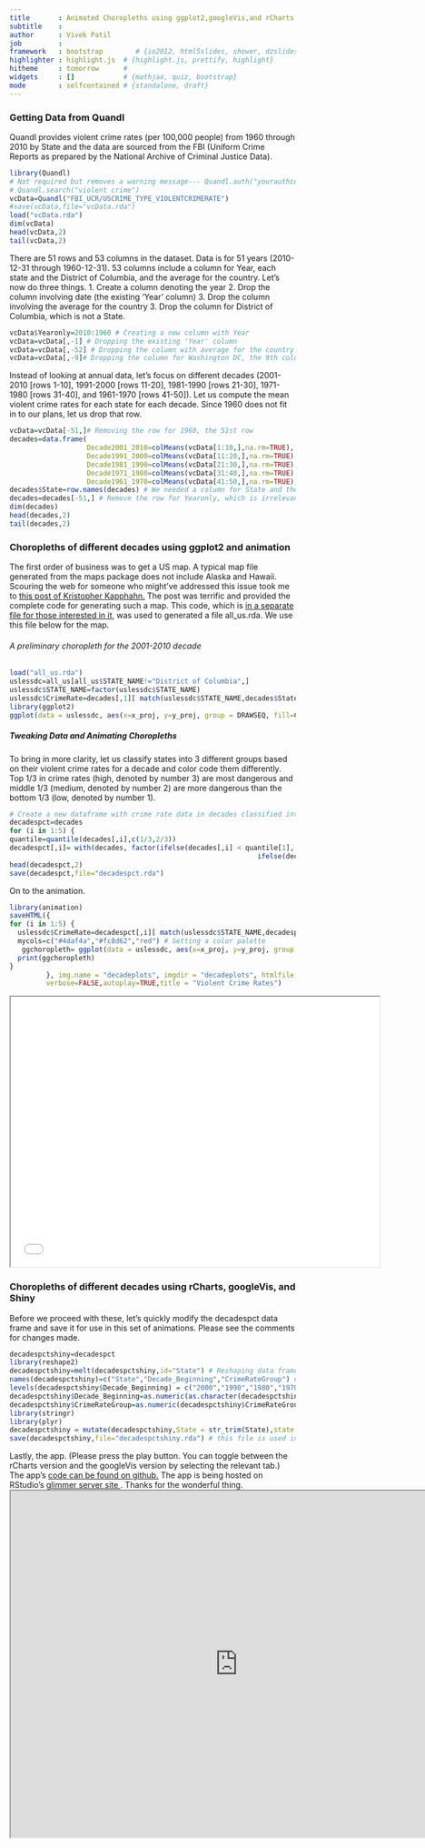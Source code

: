 ```yaml
---
title       : Animated Choropleths using ggplot2,googleVis,and rCharts
subtitle    : 
author      : Vivek Patil
job         : 
framework   : bootstrap        # {io2012, html5slides, shower, dzslides, ...}
highlighter : highlight.js  # {highlight.js, prettify, highlight}
hitheme     : tomorrow      # 
widgets     : []            # {mathjax, quiz, bootstrap}
mode        : selfcontained # {standalone, draft}
---
```

### Getting Data from Quandl

Quandl provides violent crime rates (per 100,000 people) from 1960 through 2010 by State and the data are sourced from the FBI (Uniform Crime Reports as prepared by the National Archive of Criminal Justice Data).

```r
library(Quandl)
# Not required but removes a warning message--- Quandl.auth("yourauthcode")  
# Quandl.search("violent crime")
vcData=Quandl("FBI_UCR/USCRIME_TYPE_VIOLENTCRIMERATE")
#save(vcData,file="vcData.rda")
load("vcData.rda")
dim(vcData)
head(vcData,2)
tail(vcData,2)
```
There are 51 rows and 53 columns in the dataset.  Data is for 51 years (2010-12-31 through 1960-12-31). 53 columns include a column for Year, each state  and the District of Columbia, and the average for the country.
Let's now do three things.
1. Create a column denoting the year 
2. Drop the column involving date (the existing 'Year' column)
3. Drop the column involving the average for the country
3. Drop the column for District of Columbia, which is not a State.


```r
vcData$Yearonly=2010:1960 # Creating a new column with Year
vcData=vcData[,-1] # Dropping the existing 'Year' column
vcData=vcData[,-52] # Dropping the column with average for the country
vcData=vcData[,-9]# Dropping the column for Washington DC, the 9th column
```
Instead of looking at annual data, let's focus on different decades (2001-2010 [rows 1-10], 1991-2000 [rows 11-20], 1981-1990 [rows 21-30], 1971-1980 [rows 31-40], and 1961-1970 [rows 41-50]). Let us compute the mean violent crime rates for each state for each decade. Since 1960 does not fit in to our plans, let us drop that row. 

```r
vcData=vcData[-51,]# Removing the row for 1960, the 51st row
decades=data.frame(
                   Decade2001_2010=colMeans(vcData[1:10,],na.rm=TRUE),
                   Decade1991_2000=colMeans(vcData[11:20,],na.rm=TRUE),
                   Decade1981_1990=colMeans(vcData[21:30,],na.rm=TRUE),
                   Decade1971_1980=colMeans(vcData[31:40,],na.rm=TRUE),
                   Decade1961_1970=colMeans(vcData[41:50,],na.rm=TRUE))
decades$State=row.names(decades) # We needed a column for State and the row names provided that
decades=decades[-51,] # Remove the row for Yearonly, which is irrelevant.
dim(decades)
head(decades,2)
tail(decades,2)
```
### Choropleths of different decades using ggplot2 and animation

The first order of business was to get a US map. A typical map file generated from the maps package does not include Alaska and Hawaii. Scouring the web for someone who might've addressed this issue took me to  <a href="http://loloflargenumbers.com/blog/#.Up5D6sSkpS4" target="_blank">this post of Kristopher Kapphahn.</a>  The post was terrific and provided the complete code for generating such a map. This code, which is <a href="https://github.com/patilv/choroplethanimation/tree/master/AllUSShapeFile" target="_blank">in a separate file for those interested in it</a>, was used to generated a file all_us.rda. We use this file below for the map.

###### A preliminary choropleth for the 2001-2010 decade

```r
load("all_us.rda")
uslessdc=all_us[all_us$STATE_NAME!="District of Columbia",]
uslessdc$STATE_NAME=factor(uslessdc$STATE_NAME)
uslessdc$CrimeRate=decades[,1][ match(uslessdc$STATE_NAME,decades$State)]# bring value of decade to map data
library(ggplot2)
ggplot(data = uslessdc, aes(x=x_proj, y=y_proj, group = DRAWSEQ, fill=CrimeRate)) + geom_polygon(color = "black")+ggtitle(paste("Violent Crime Rate in", names(decades[1]))) +xlab("")+ ylab("")
```
##### Tweaking Data and Animating Choropleths
To bring in more clarity, let us classify states into 3 different groups based on their violent crime rates for a decade and color code them differently. Top 1/3 in crime rates (high, denoted by number 3) are most dangerous and middle 1/3 (medium,  denoted by number 2) are more dangerous than the bottom 1/3 (low, denoted by number 1). 

```r
# Create a new dataframe with crime rate data in decades classified into 3 levels of crime rate for States for a decade.
decadespct=decades
for (i in 1:5) {
quantile=quantile(decades[,i],c(1/3,2/3))
decadespct[,i]= with(decades, factor(ifelse(decades[,i] < quantile[1], "1", 
                                                             ifelse(decades[,i] < quantile[2], "2","3"))))}
head(decadespct,2)
save(decadespct,file="decadespct.rda")
```
On to the animation.


```r
library(animation)
saveHTML({
for (i in 1:5) {
  uslessdc$CrimeRate=decadespct[,i][ match(uslessdc$STATE_NAME,decadespct$State)]# bring value of decade to map data
  mycols=c("#4daf4a","#fc8d62","red") # Setting a color palette
   ggchoropleth= ggplot(data = uslessdc, aes(x=x_proj, y=y_proj, group = DRAWSEQ, fill=CrimeRate)) + geom_polygon(color = "black")+ ggtitle(paste("Violent Crime Rate in", names(decadespct[i]))) +xlab("")+ ylab("")+scale_fill_manual(values=mycols, labels=c("Low", "Medium", "High"))+theme(legend.position="top")
  print(ggchoropleth)
}
         }, img.name = "decadeplots", imgdir = "decadeplots", htmlfile = "decadeplots.html",outdir = getwd(),autobrowse = FALSE,ani.height=400,ani.width=600,
         verbose=FALSE,autoplay=TRUE,title = "Violent Crime Rates")
```
<iframe src="decadeplots.html" width=650 height=475> </iframe>

### Choropleths of different decades using rCharts, googleVis, and Shiny

Before we proceed with these, let's quickly modify the decadespct data frame and save it for use in this set of animations. Please see the comments for changes made.

```r
decadespctshiny=decadespct
library(reshape2)
decadespctshiny=melt(decadespctshiny,id="State") # Reshaping data frame
names(decadespctshiny)=c("State","Decade_Beginning","CrimeRateGroup") # Renaming variables
levels(decadespctshiny$Decade_Beginning) = c("2000","1990","1980","1970","1960") # For animation purposes, replaced decade names by these numbers (e.g., Decade2001_2010 is labeled as 2000, Decade1991_2000 is labeled as 1990, and so on. 
decadespctshiny$Decade_Beginning=as.numeric(as.character(decadespctshiny$Decade_Beginning)) # converting factor to numeric 
decadespctshiny$CrimeRateGroup=as.numeric(decadespctshiny$CrimeRateGroup) # Converting character to numeric
library(stringr)
library(plyr)
decadespctshiny = mutate(decadespctshiny,State = str_trim(State),state = state.abb[match(State, state.name)])# Adding a column of abbreviated state names - used in rCharts    
save(decadespctshiny,file="decadespctshiny.rda") # this file is used in the shiny app
```

Lastly, the app. (Please press the play button. You can toggle between the rCharts version and the googleVis version by selecting the relevant tab.) The app's <a href="https://github.com/patilv/choroplethanimation/tree/master/Crimerateshinyapp" target="_blank">code can be found on github.</a>  The app is being hosted on RStudio's <a href="http://glimmer.rstudio.com/vivekpatil/Crimerateshinyapp/" target="_blank">glimmer server site </a>. Thanks for the wonderful thing.
<iframe src="http://glimmer.rstudio.com/vivekpatil/Crimerateshinyapp/" width=800 height=610> </iframe>




